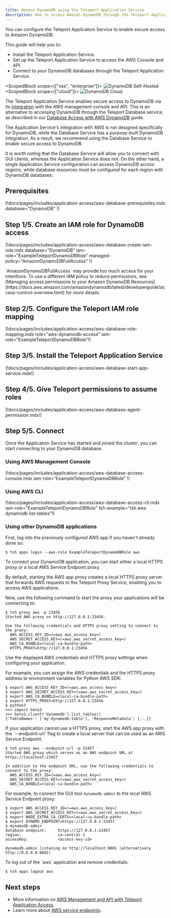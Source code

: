 ```yaml
---
title: Amazon DynamoDB using the Teleport Application Service
description: How to access Amazon DynamoDB through the Teleport Application Service
---
```


You can configure the Teleport Application Service to enable secure access to
Amazon DynamoDB.

This guide will help you to:

- Install the Teleport Application Service.
- Set up the Teleport Application Service to access the AWS Console and API.
- Connect to your DynamoDB databases through the Teleport Application Service.

<ScopedBlock scope={["oss", "enterprise"]}>
![DynamoDB Self-Hosted](../../../img/application-access/guides/dynamodb_selfhosted.png)
</ScopedBlock>
<ScopedBlock scope={["cloud"]}>
![DynamoDB Cloud](../../../img/application-access/guides/dynamodb_cloud.png)
</ScopedBlock>

<Admonition type="warning" title="Recommendation: Use the Teleport Database
Service">

The Teleport Application Service enables secure access to DynamoDB via its
[integration](../cloud-apis/aws-console.mdx) with the AWS management console and
API. This is an alternative to accessing DynamoDB through the Teleport Database
service, as described in our [Database Access with AWS
DynamoDB](../../database-access/guides/aws-dynamodb.mdx) guide.

The Application Service's integration with AWS is not designed specifically for
DynamoDB, while the Database Service has a purpose-built DynamoDB integration.
As a result, we recommend using the Database Service to enable secure access to
DynamoDB.

It is worth noting that the Database Service will allow you to connect with GUI
clients, whereas the Application Service does not. On the other hand, a single
Application Service configuration can access DynamoDB across regions, while
database resources must be configured for each region with DynamoDB databases.

</Admonition>

## Prerequisites

(!docs/pages/includes/application-access/aws-database-prerequisites.mdx database="DynamoDB" !)

## Step 1/5. Create an IAM role for DynamoDB access

(!docs/pages/includes/application-access/aws-database-create-iam-role.mdx database="DynamoDB" iam-role="ExampleTeleportDynamoDBRole" managed-policy="AmazonDynamoDBFullAccess" !)

<Admonition type="note" title="Apply least-privilege permissions">
`AmazonDynamoDBFullAccess` may provide too much access for your intentions. To
use a different IAM policy to reduce permissions, see [Managing access
permissions to your Amazon DynamoDB
Resources](https://docs.aws.amazon.com/amazondynamodb/latest/developerguide/access-control-overview.html) for more details.
</Admonition>

## Step 2/5. Configure the Teleport IAM role mapping

(!docs/pages/includes/application-access/aws-database-role-mapping.mdx role="aws-dynamodb-access" iam-role="ExampleTeleportDynamoDBRole"!)

## Step 3/5. Install the Teleport Application Service

(!docs/pages/includes/application-access/aws-database-start-app-service.mdx!)

## Step 4/5. Give Teleport permissions to assume roles

(!docs/pages/includes/application-access/aws-database-agent-permission.mdx!)

## Step 5/5. Connect

Once the Application Service has started and joined the cluster, you can start
connecting to your DynamoDB database.

### Using AWS Management Console

(!docs/pages/includes/application-access/aws-database-access-console.mdx iam-role="ExampleTeleportDynamoDBRole" !)

### Using AWS CLI

(!docs/pages/includes/application-access/aws-database-access-cli.mdx iam-role="ExampleTeleportDynamoDBRole" tsh-example="tsh aws dynamodb list-tables"!)

### Using other DynamoDB applications

First, log into the previously configured AWS app if you haven't already done
so:

```code
$ tsh apps login --aws-role ExampleTeleportDynamoDBRole aws
```

To connect your DynamoDB application, you can start either a local HTTPS proxy
or a local AWS Service Endpoint proxy.

<Tabs>
  <TabItem label="HTTPS proxy">
  By default, starting the AWS app proxy creates a local HTTPS proxy server
  that forwards AWS requests to the Teleport Proxy Service, enabling you to
  access AWS applications.

  Now, use the following command to start the proxy your applications will be
  connecting to:

  ```code
  $ tsh proxy aws -p 23456
  Started AWS proxy on http://127.0.0.1:23456.

  Use the following credentials and HTTPS proxy setting to connect to the proxy:
    AWS_ACCESS_KEY_ID=(=aws.aws_access_key=)
    AWS_SECRET_ACCESS_KEY=(=aws.aws_secret_access_key=)
    AWS_CA_BUNDLE=<local-ca-bundle-path>
    HTTPS_PROXY=http://127.0.0.1:23456
  ```

  Use the displayed AWS credentials and HTTPS proxy settings when configuring
  your application.

  For example, you can assign the AWS credentials and the HTTPS proxy address
  to environment variables for Python AWS SDK:

  ```code
  $ export AWS_ACCESS_KEY_ID=(=aws.aws_access_key=)
  $ export AWS_SECRET_ACCESS_KEY=(=aws.aws_secret_access_key=)
  $ export AWS_CA_BUNDLE=<local-ca-bundle-path>
  $ export HTTPS_PROXY=http://127.0.0.1:23456
  $ python3
  >>> import boto3
  >>> boto3.client('dynamodb').list_tables()
  {'TableNames': ['my-dynamodb-table'], 'ResponseMetadata': {...}}

  ```

  </TabItem>
  <TabItem label="AWS Service Endpoint proxy">
  If your application cannot use a HTTPS proxy, start the AWS app proxy with
  the `--endpoint-url` flag to create a local server that can be used as an
  AWS Service Endpoint.

  ```code
  $ tsh proxy aws --endpoint-url -p 23457
  Started AWS proxy which serves as an AWS endpoint URL at https://localhost:23457

  In addition to the endpoint URL, use the following credentials to connect to the proxy:
    AWS_ACCESS_KEY_ID=(=aws.aws_access_key=)
    AWS_SECRET_ACCESS_KEY=(=aws.aws_secret_access_key=)
    AWS_CA_BUNDLE=<local-ca-bundle-path>
  ```

  For example, to connect the GUI tool `dynamodb-admin` to the local AWS
  Service Endpoint proxy:
  ```code
  $ export AWS_ACCESS_KEY_ID=(=aws.aws_access_key=)
  $ export AWS_SECRET_ACCESS_KEY=(=aws.aws_secret_access_key=)
  $ export NODE_EXTRA_CA_CERTS=<local-ca-bundle-path>
  $ export DYNAMO_ENDPOINT=https://127.0.0.1:23457
  $ dynamodb-admin
  database endpoint:     https://127.0.0.1:23457
  region:                ca-central-1
  accessKey:             <access-key-id>

  dynamodb-admin listening on http://localhost:8001 (alternatively http://0.0.0.0:8001)
  ```

  </TabItem>
</Tabs>
To log out of the `aws` application and remove credentials:

```code
$ tsh apps logout aws
```

## Next steps
- More information on [AWS Management and API with Teleport Application Access](../../application-access/cloud-apis/aws-console.mdx).
- Learn more about [AWS service endpoints](https://docs.aws.amazon.com/general/latest/gr/rande.html).
